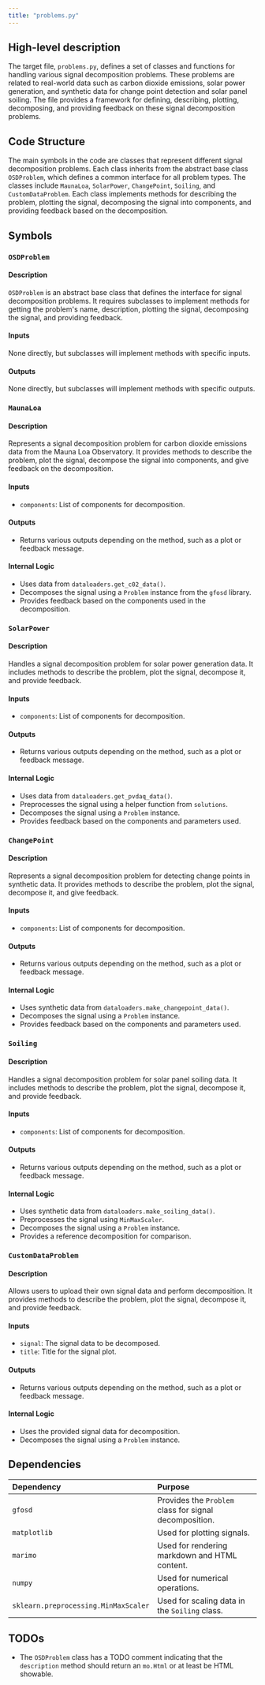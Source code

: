 ```yaml
---
title: "problems.py"
---
```


## High-level description

The target file, `problems.py`, defines a set of classes and functions for handling various signal decomposition problems. These problems are related to real-world data such as carbon dioxide emissions, solar power generation, and synthetic data for change point detection and solar panel soiling. The file provides a framework for defining, describing, plotting, decomposing, and providing feedback on these signal decomposition problems.

## Code Structure

The main symbols in the code are classes that represent different signal decomposition problems. Each class inherits from the abstract base class `OSDProblem`, which defines a common interface for all problem types. The classes include `MaunaLoa`, `SolarPower`, `ChangePoint`, `Soiling`, and `CustomDataProblem`. Each class implements methods for describing the problem, plotting the signal, decomposing the signal into components, and providing feedback based on the decomposition.

## Symbols

### `OSDProblem`
#### Description
`OSDProblem` is an abstract base class that defines the interface for signal decomposition problems. It requires subclasses to implement methods for getting the problem's name, description, plotting the signal, decomposing the signal, and providing feedback.

#### Inputs
None directly, but subclasses will implement methods with specific inputs.

#### Outputs
None directly, but subclasses will implement methods with specific outputs.

### `MaunaLoa`
#### Description
Represents a signal decomposition problem for carbon dioxide emissions data from the Mauna Loa Observatory. It provides methods to describe the problem, plot the signal, decompose the signal into components, and give feedback on the decomposition.

#### Inputs
- `components`: List of components for decomposition.

#### Outputs
- Returns various outputs depending on the method, such as a plot or feedback message.

#### Internal Logic
- Uses data from `dataloaders.get_c02_data()`.
- Decomposes the signal using a `Problem` instance from the `gfosd` library.
- Provides feedback based on the components used in the decomposition.

### `SolarPower`
#### Description
Handles a signal decomposition problem for solar power generation data. It includes methods to describe the problem, plot the signal, decompose it, and provide feedback.

#### Inputs
- `components`: List of components for decomposition.

#### Outputs
- Returns various outputs depending on the method, such as a plot or feedback message.

#### Internal Logic
- Uses data from `dataloaders.get_pvdaq_data()`.
- Preprocesses the signal using a helper function from `solutions`.
- Decomposes the signal using a `Problem` instance.
- Provides feedback based on the components and parameters used.

### `ChangePoint`
#### Description
Represents a signal decomposition problem for detecting change points in synthetic data. It provides methods to describe the problem, plot the signal, decompose it, and give feedback.

#### Inputs
- `components`: List of components for decomposition.

#### Outputs
- Returns various outputs depending on the method, such as a plot or feedback message.

#### Internal Logic
- Uses synthetic data from `dataloaders.make_changepoint_data()`.
- Decomposes the signal using a `Problem` instance.
- Provides feedback based on the components and parameters used.

### `Soiling`
#### Description
Handles a signal decomposition problem for solar panel soiling data. It includes methods to describe the problem, plot the signal, decompose it, and provide feedback.

#### Inputs
- `components`: List of components for decomposition.

#### Outputs
- Returns various outputs depending on the method, such as a plot or feedback message.

#### Internal Logic
- Uses synthetic data from `dataloaders.make_soiling_data()`.
- Preprocesses the signal using `MinMaxScaler`.
- Decomposes the signal using a `Problem` instance.
- Provides a reference decomposition for comparison.

### `CustomDataProblem`
#### Description
Allows users to upload their own signal data and perform decomposition. It provides methods to describe the problem, plot the signal, decompose it, and provide feedback.

#### Inputs
- `signal`: The signal data to be decomposed.
- `title`: Title for the signal plot.

#### Outputs
- Returns various outputs depending on the method, such as a plot or feedback message.

#### Internal Logic
- Uses the provided signal data for decomposition.
- Decomposes the signal using a `Problem` instance.

## Dependencies

| Dependency | Purpose |
|:-----------|:--------|
| `gfosd` | Provides the `Problem` class for signal decomposition. |
| `matplotlib` | Used for plotting signals. |
| `marimo` | Used for rendering markdown and HTML content. |
| `numpy` | Used for numerical operations. |
| `sklearn.preprocessing.MinMaxScaler` | Used for scaling data in the `Soiling` class. |

## TODOs
- The `OSDProblem` class has a TODO comment indicating that the `description` method should return an `mo.Html` or at least be HTML showable.